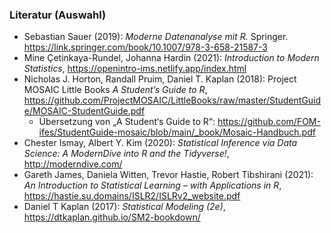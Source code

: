 ### Literatur (Auswahl)

- Sebastian Sauer (2019): *Moderne Datenanalyse mit R.* Springer. [https://link.springer.com/book/10.1007/978-3-658-21587-3](https://link.springer.com/book/10.1007/978-3-658-21587-3)
- Mine &Ccedil;etinkaya-Rundel, Johanna Hardin (2021): *Introduction to Modern Statistics*, [https://openintro-ims.netlify.app/index.html](https://openintro-ims.netlify.app/index.html)
- Nicholas J. Horton, Randall Pruim, Daniel T. Kaplan (2018): Project MOSAIC Little Books *A Student's Guide to R*,  [https://github.com/ProjectMOSAIC/LittleBooks/raw/master/StudentGuide/MOSAIC-StudentGuide.pdf](https://github.com/ProjectMOSAIC/LittleBooks/raw/master/StudentGuide/MOSAIC-StudentGuide.pdf)
  - Übersetzung von „A Student‘s Guide to R“: [https://github.com/FOM-ifes/StudentGuide-mosaic/blob/main/_book/Mosaic-Handbuch.pdf](https://github.com/FOM-ifes/StudentGuide-mosaic/blob/main/_book/Mosaic-Handbuch.pdf)
- Chester Ismay, Albert Y. Kim (2020): *Statistical Inference via Data Science: A ModernDive into R and the Tidyverse!*, [http://moderndive.com/](http://moderndive.com/)
- Gareth James, Daniela Witten, Trevor Hastie, Robert Tibshirani (2021): *An Introduction to Statistical Learning -- with Applications in R*, [https://hastie.su.domains/ISLR2/ISLRv2_website.pdf](https://hastie.su.domains/ISLR2/ISLRv2_website.pdf)
- Daniel T Kaplan (2017): *Statistical Modeling (2e)*, [https://dtkaplan.github.io/SM2-bookdown/](https://dtkaplan.github.io/SM2-bookdown/)

